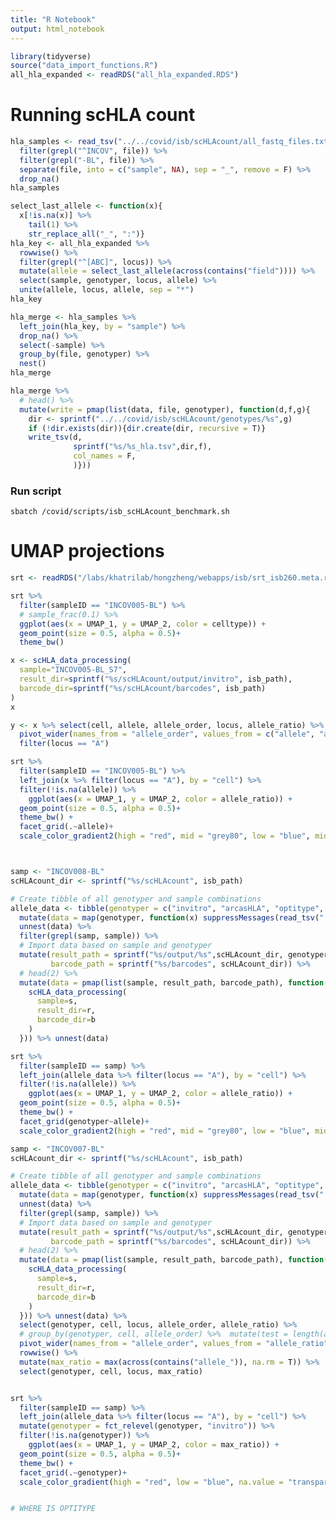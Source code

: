 ```yaml
---
title: "R Notebook"
output: html_notebook
---
```


```r
library(tidyverse)
source("data_import_functions.R")
all_hla_expanded <- readRDS("all_hla_expanded.RDS")
```


# Running scHLA count

```r
hla_samples <- read_tsv("../../covid/isb/scHLAcount/all_fastq_files.txt", col_names = "file") %>% 
  filter(grepl("^INCOV", file)) %>% 
  filter(grepl("-BL", file)) %>% 
  separate(file, into = c("sample", NA), sep = "_", remove = F) %>% 
  drop_na()
hla_samples
```

```r
select_last_allele <- function(x){
  x[!is.na(x)] %>%
    tail(1) %>% 
    str_replace_all("_", ":")}
hla_key <- all_hla_expanded %>% 
  rowwise() %>% 
  filter(grepl("^[ABC]", locus)) %>% 
  mutate(allele = select_last_allele(across(contains("field")))) %>% 
  select(sample, genotyper, locus, allele) %>% 
  unite(allele, locus, allele, sep = "*")
hla_key
```

```r
hla_merge <- hla_samples %>% 
  left_join(hla_key, by = "sample") %>% 
  drop_na() %>% 
  select(-sample) %>% 
  group_by(file, genotyper) %>% 
  nest()
hla_merge
```

```r
hla_merge %>% 
  # head() %>% 
  mutate(write = pmap(list(data, file, genotyper), function(d,f,g){
    dir <- sprintf("../../covid/isb/scHLAcount/genotypes/%s",g)
    if (!dir.exists(dir)){dir.create(dir, recursive = T)}
    write_tsv(d, 
              sprintf("%s/%s_hla.tsv",dir,f), 
              col_names = F,
              )}))
```

### Run script

`sbatch /covid/scripts/isb_scHLAcount_benchmark.sh`

# UMAP projections

```r
srt <- readRDS("/labs/khatrilab/hongzheng/webapps/isb/srt_isb260.meta.rds")
```

```r
srt %>% 
  filter(sampleID == "INCOV005-BL") %>% 
  # sample_frac(0.1) %>%
  ggplot(aes(x = UMAP_1, y = UMAP_2, color = celltype)) +
  geom_point(size = 0.5, alpha = 0.5)+
  theme_bw() 

```


```r
x <- scHLA_data_processing(
  sample="INCOV005-BL_S7",
  result_dir=sprintf("%s/scHLAcount/output/invitro", isb_path),
  barcode_dir=sprintf("%s/scHLAcount/barcodes", isb_path)
)
x
```

```r
y <- x %>% select(cell, allele, allele_order, locus, allele_ratio) %>% 
  pivot_wider(names_from = "allele_order", values_from = c("allele", "allele_ratio")) %>% 
  filter(locus == "A")
```

```r
srt %>% 
  filter(sampleID == "INCOV005-BL") %>% 
  left_join(x %>% filter(locus == "A"), by = "cell") %>% 
  filter(!is.na(allele)) %>% 
    ggplot(aes(x = UMAP_1, y = UMAP_2, color = allele_ratio)) +
  geom_point(size = 0.5, alpha = 0.5)+
  theme_bw() +
  facet_grid(.~allele)+
  scale_color_gradient2(high = "red", mid = "grey80", low = "blue", midpoint = 0.5, na.value = "transparent")
```

```r

```

```r

```

```r
samp <- "INCOV008-BL"
scHLAcount_dir <- sprintf("%s/scHLAcount", isb_path)

# Create tibble of all genotyper and sample combinations
allele_data <- tibble(genotyper = c("invitro", "arcasHLA", "optitype", "phlat", "hlaminer")) %>% 
  mutate(data = map(genotyper, function(x) suppressMessages(read_tsv("../../covid/isb/scHLAcount/BL_fastq_files.txt", col_names = "sample")))) %>% 
  unnest(data) %>% 
  filter(grepl(samp, sample)) %>% 
  # Import data based on sample and genotyper
  mutate(result_path = sprintf("%s/output/%s",scHLAcount_dir, genotyper),
         barcode_path = sprintf("%s/barcodes", scHLAcount_dir)) %>% 
  # head(2) %>%
  mutate(data = pmap(list(sample, result_path, barcode_path), function(s,r,b){
    scHLA_data_processing(
      sample=s,
      result_dir=r,
      barcode_dir=b
    )
  })) %>% unnest(data) 

srt %>% 
  filter(sampleID == samp) %>% 
  left_join(allele_data %>% filter(locus == "A"), by = "cell") %>% 
  filter(!is.na(allele)) %>% 
    ggplot(aes(x = UMAP_1, y = UMAP_2, color = allele_ratio)) +
  geom_point(size = 0.5, alpha = 0.5)+
  theme_bw() +
  facet_grid(genotyper~allele)+
  scale_color_gradient2(high = "red", mid = "grey80", low = "blue", midpoint = 0.5, na.value = "transparent")
```
```r
samp <- "INCOV007-BL"
scHLAcount_dir <- sprintf("%s/scHLAcount", isb_path)

# Create tibble of all genotyper and sample combinations
allele_data <- tibble(genotyper = c("invitro", "arcasHLA", "optitype", "phlat", "hlaminer")) %>% 
  mutate(data = map(genotyper, function(x) suppressMessages(read_tsv("../../covid/isb/scHLAcount/BL_fastq_files.txt", col_names = "sample")))) %>% 
  unnest(data) %>% 
  filter(grepl(samp, sample)) %>% 
  # Import data based on sample and genotyper
  mutate(result_path = sprintf("%s/output/%s",scHLAcount_dir, genotyper),
         barcode_path = sprintf("%s/barcodes", scHLAcount_dir)) %>% 
  # head(2) %>%
  mutate(data = pmap(list(sample, result_path, barcode_path), function(s,r,b){
    scHLA_data_processing(
      sample=s,
      result_dir=r,
      barcode_dir=b
    )
  })) %>% unnest(data) %>% 
  select(genotyper, cell, locus, allele_order, allele_ratio) %>% 
  # group_by(genotyper, cell, allele_order) %>%  mutate(test = length(allele_order))
  pivot_wider(names_from = "allele_order", values_from = "allele_ratio", names_prefix = "allele_") %>% 
  rowwise() %>% 
  mutate(max_ratio = max(across(contains("allele_")), na.rm = T)) %>% 
  select(genotyper, cell, locus, max_ratio)


srt %>% 
  filter(sampleID == samp) %>% 
  left_join(allele_data %>% filter(locus == "A"), by = "cell") %>% 
  mutate(genotyper = fct_relevel(genotyper, "invitro")) %>% 
  filter(!is.na(genotyper)) %>%
    ggplot(aes(x = UMAP_1, y = UMAP_2, color = max_ratio)) +
  geom_point(size = 0.5, alpha = 0.5)+
  theme_bw() +
  facet_grid(.~genotyper)+
  scale_color_gradient(high = "red", low = "blue", na.value = "transparent")


# WHERE IS OPTITYPE
```